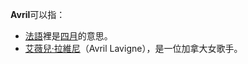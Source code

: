 '''Avril'''可以指：
* [[法語|法語]]裡是[[四月|四月]]的意思。
* [[艾薇兒·拉維尼|艾薇兒·拉維尼]]（Avril Lavigne），是一位加拿大女歌手。
{{disambig}}